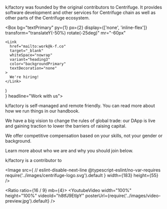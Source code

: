 

<!-- Hero-->

<Scene perspective="800px" height="500px">
  <SpinningText
    duration="30s"
    fontSize={['1.4rem', '1.8rem', '2.4rem']}
    rotateX={-15}
    rotateZ={-15}
    text="    OUR MISSION IS TO BUILD & SUPPORT A FINANCIAL ECOSYSTEM ON THE CENTRIFUGE PROTOCOL"
  />
</Scene>

<!-- Section -->

<Section headline="About">

k/factory was founded by the original contributors to Centrifuge. It provides software development and other services for Centrifuge chain as well as other parts of the Centrifuge ecosystem.

</Section>

<!-- Section -->

  <Box
    bg="textPrimary"
    py={1}
    px={2}
    display={['none', 'inline-flex']}
    transform="translateY(-50%) rotate(-25deg)"
    mr="-60px"
  >
    <Link
      href="mailto:work@k-f.co"
      target="_blank"
      whiteSpace="nowrap"
      variant="heading3"
      color="backgroundPrimary"
      textDecoration="none"
    >
      We're hiring!
    </Link>
  </Box>
)

<Section Heading={props => <Heading badge={badge} {...props} />} headline="Work with us">

k/factory is self-managed and remote friendly. You can read more about how we run things in our handbook.

We have a big vision to change the rules of global trade: our DApp is live and gaining traction to lower the barriers of raising capital.

We offer competitive compensation based on your skills, not your gender or background.

Learn more about who we are and why you should join below.

</Section>

<!-- Centrifuge logo -->

<Box textAlign="center" mb={5}>

<Paragraph m={0} mb={2}>
  k/factory is a contributor to
</Paragraph>

<Image
  src={
    // eslint-disable-next-line @typescript-eslint/no-var-requires
    require('../images/centrifuge-logo.svg').default
  }
  width={183}
  height={55}
/>

</Box>

<!-- Video -->

<Ratio ratio={16 / 9} mb={4}>
  <YoutubeVideo
    width="100%"
    height="100%"
    videoId="h8tfJ9EtIpY"
    posterUrl={require('../images/video-preview.jpg').default}
  />
</Ratio>

